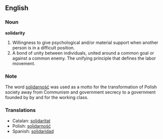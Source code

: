 ==English==

===Noun===
'''solidarity'''
# Willingness to give psychological and/or material support when another person is in a difficult position.
# A bond of unity between individuals, united around a common goal or against a common enemy.  The unifying principle that defines the labor movement.

===Note===
The word [[solidarność]] was used as a motto for the transformation of Polish society away from Communism and government secrecy to a government founded by by and for the working class.

===Translations===
*Catalan: [[solidaritat]]
*Polish: [[solidarność]]
*Spanish: [[solidaridad]]